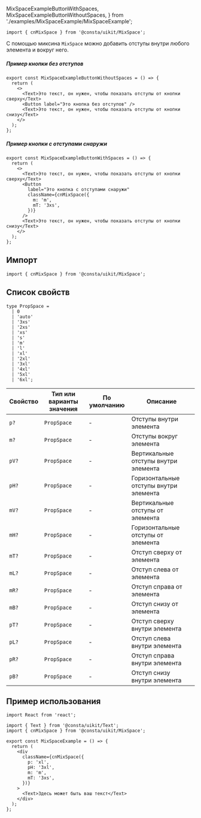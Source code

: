   MixSpaceExampleButtonWithSpaces,
  MixSpaceExampleButtonWithoutSpaces,
} from './examples/MixSpaceExample/MixSpaceExample';

```tsx
import { cnMixSpace } from '@consta/uikit/MixSpace';
```

С помощью миксина `MixSpace` можно добавить отступы внутри
любого элемента и вокруг него.

##### Пример кнопки без отступов

```tsx
export const MixSpaceExampleButtonWithoutSpaces = () => {
  return (
    <>
      <Text>Это текст, он нужен, чтобы показать отступы от кнопки сверху</Text>
      <Button label="Это кнопка без отступов" />
      <Text>Это текст, он нужен, чтобы показать отступы от кнопки снизу</Text>
    </>
  );
};
```

<MixSpaceExampleButtonWithoutSpaces />

##### Пример кнопки с отступами снаружи

```tsx
export const MixSpaceExampleButtonWithSpaces = () => {
  return (
    <>
      <Text>Это текст, он нужен, чтобы показать отступы от кнопки сверху</Text>
      <Button
        label="Это кнопка с отступами снаружи"
        className={cnMixSpace({
          m: 'm',
          mT: '3xs',
        })}
      />
      <Text>Это текст, он нужен, чтобы показать отступы от кнопки снизу</Text>
    </>
  );
};
```

<MixSpaceExampleButtonWithSpaces />

## Импорт

```tsx
import { cnMixSpace } from '@consta/uikit/MixSpace';
```

## Список свойств

```tsx
type PropSpace =
  | 0
  | 'auto'
  | '3xs'
  | '2xs'
  | 'xs'
  | 's'
  | 'm'
  | 'l'
  | 'xl'
  | '2xl'
  | '3xl'
  | '4xl'
  | '5xl'
  | '6xl';
```

| Свойство | Тип или варианты значения | По умолчанию | Описание                               |
| -------- | ------------------------- | ------------ | -------------------------------------- |
| `p?`     | `PropSpace`               | -            | Отступы внутри элемента                |
| `m?`     | `PropSpace`               | -            | Отступы вокруг элемента                |
| `pV?`    | `PropSpace`               | -            | Вертикальные отступы внутри элемента   |
| `pH?`    | `PropSpace`               | -            | Горизонтальные отступы внутри элемента |
| `mV?`    | `PropSpace`               | -            | Вертикальные отступы от элемента       |
| `mH?`    | `PropSpace`               | -            | Горизонтальные отступы от элемента     |
| `mT?`    | `PropSpace`               | -            | Отступ сверху от элемента              |
| `mL?`    | `PropSpace`               | -            | Отступ слева от элемента               |
| `mR?`    | `PropSpace`               | -            | Отступ справа от элемента              |
| `mB?`    | `PropSpace`               | -            | Отступ снизу от элемента               |
| `pT?`    | `PropSpace`               | -            | Отступ сверху внутри элемента          |
| `pL?`    | `PropSpace`               | -            | Отступ слева внутри элемента           |
| `pR?`    | `PropSpace`               | -            | Отступ справа внутри элемента          |
| `pB?`    | `PropSpace`               | -            | Отступ снизу внутри элемента           |

## Пример использования

```tsx
import React from 'react';

import { Text } from '@consta/uikit/Text';
import { cnMixSpace } from '@consta/uikit/MixSpace';

export const MixSpaceExample = () => {
  return (
    <div
      className={cnMixSpace({
        p: 'xl',
        pH: '3xl',
        m: 'm',
        mT: '3xs',
      })}
    >
      <Text>Здесь может быть ваш текст</Text>
    </div>
  );
};
```

